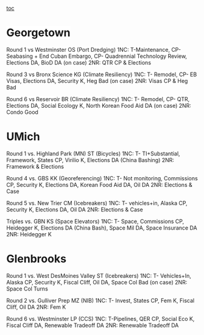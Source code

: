 <span style="background-color: #ffffff;">[[toc]]
</span>





=<span style="background-color: #ffffff;">Georgetown</span>= 
<span style="background-color: #ffffff;">Round 1 vs Westminster OS (Port Dredging)</span>
<span style="background-color: #ffffff;">1NC: T-Maintenance, CP- Seabasing + End Cuban Embargo, CP- Quadrennial Technology Review, Elections DA, BioD DA (on case)</span>
<span style="background-color: #ffffff;">2NR: QTR CP & Elections</span>

<span style="background-color: #ffffff;">Round 3 vs Bronx Science KG (Climate Resiliency)</span>
<span style="background-color: #ffffff;">1NC: T- Remodel, CP- EB Visas, Elections DA, Security K, Heg Bad (on case)</span>
<span style="background-color: #ffffff;">2NR: Visas CP & Heg Bad</span>

<span style="background-color: #ffffff;">Round 6 vs Reservoir BR (Climate Resiliency)</span>
<span style="background-color: #ffffff;">1NC: T- Remodel, CP- QTR, Elections DA, Social Ecology K, North Korean Food Aid DA (on case)</span>
<span style="background-color: #ffffff;">2NR: Condo Good</span>

=<span style="background-color: #ffffff;">UMich</span>= 
Round 1 vs. Highland Park (MN) ST (Bicycles)
1NC: T- TI+Substantial, Framework, States CP, Virilio K, Elections DA (China Bashing)
2NR: Framework & Elections

Round 4 vs. GBS KK (Georeferencing)
1NC: T- Not monitoring, Commissions CP, Security K, Elections DA, Korean Food Aid DA, Oil DA
2NR: Elections & Case

Round 5 vs. New Trier CM (Icebreakers)
1NC: T- vehicles+in, Alaska CP, Security K, Elections DA, Oil DA
2NR: Elections & Case

Triples vs. GBN KS (Space Elevators)
1NC: T- Space, Commissions CP, Heidegger K, Elections DA (China Bash), Space Mil DA, Space Insurance DA
2NR: Heidegger K

=Glenbrooks= 
Round 1 vs. West DesMoines Valley ST (Icebreakers)
1NC: T- Vehicles+In, Alaska CP, Security K, Fiscal Cliff, Oil DA, Space Col Bad (on case)
2NR: Space Col Turns

Round 2 vs. Gulliver Prep MZ (NIB)
1NC: T- Invest, States CP, Fem K, Fiscal Cliff, Oil DA
2NR: Fem K

Round 6 vs. Westminster LP (CCS)
1NC: T-Pipelines, QER CP, Social Eco K, Fiscal Cliff DA, Renewable Tradeoff DA
2NR: Renewable Tradeoff DA